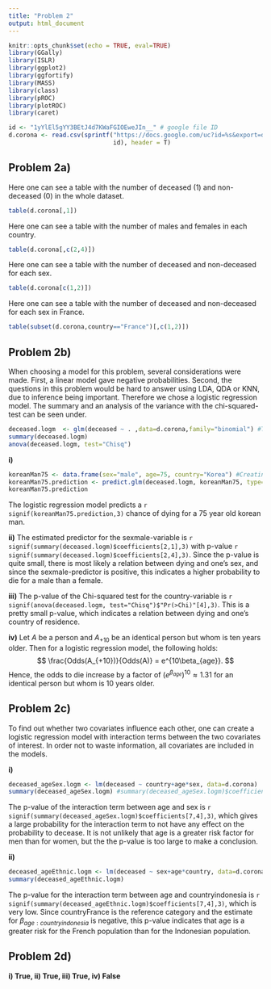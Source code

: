 ---
title: "Problem 2"
output: html_document
---

```{r setup, include=FALSE}
knitr::opts_chunk$set(echo = TRUE, eval=TRUE)
library(GGally)
library(ISLR)
library(ggplot2)
library(ggfortify)
library(MASS)
library(class)
library(pROC)
library(plotROC)
library(caret)
```



```{r importing data, echo=FALSE}
id <- "1yYlEl5gYY3BEtJ4d7KWaFGIOEweJIn__" # google file ID
d.corona <- read.csv(sprintf("https://docs.google.com/uc?id=%s&export=download",
                             id), header = T)
```

## Problem 2a)


Here one can see a table with the number of deceased (1) and non-deceased (0) in the whole dataset. 
```{r 2a.i, echo=TRUE}
table(d.corona[,1])
```
Here one can see a table with the number of males and females in each country.
```{r 2a.ii, echo=TRUE}
table(d.corona[,c(2,4)])

```

Here one can see a table with the number of deceased and non-deceased for each sex.
```{r 2a.iii, echo=TRUE}
table(d.corona[c(1,2)])
```

Here one can see a table with the number of deceased and non-deceased for each sex in France.
```{r 2a.iv, echo=TRUE}
table(subset(d.corona,country=="France")[,c(1,2)])
```



## Problem 2b)

When choosing a model for this problem, several considerations were made. First, a linear model gave negative probabilities. Second, the questions in this problem would be hard to answer using LDA, QDA or KNN, due to inference being important. Therefore we chose a logistic regression model. The summary and an analysis of the variance with the chi-squared-test can be seen under.

```{r 2b_building_model}
deceased.logm  <- glm(deceased ~ . ,data=d.corona,family="binomial") #Training a log.regr. model on dataset.
summary(deceased.logm)
anova(deceased.logm, test="Chisq")

```


**i)**

```{r 2b.i}
koreanMan75 <- data.frame(sex="male", age=75, country="Korea") #Creating a 74 yrs old Korean man.
koreanMan75.prediction <- predict.glm(deceased.logm, koreanMan75, type="response") #Predicting
koreanMan75.prediction

```
The logistic regression model predicts a `r signif(koreanMan75.prediction,3)` chance of dying for a $75$ year old korean man.



**ii)**
The estimated predictor for the sexmale-variable is `r signif(summary(deceased.logm)$coefficients[2,1],3)` with p-value `r signif(summary(deceased.logm)$coefficients[2,4],3)`. Since the p-value is quite small, there is most likely a relation between dying and one's sex, and since the sexmale-predictor is positive, this indicates a higher probability to die for a male than a female.

**iii)**
The p-value of the Chi-squared test for the country-variable is `r signif(anova(deceased.logm, test="Chisq")$"Pr(>Chi)"[4],3)`. This is a pretty small p-value, which indicates a relation between dying and one's country of residence.


**iv)**
Let $A$ be a person and $A_{+10}$ be an identical person but whom is ten years older. Then for a logistic regression model, the following holds:
$$
\frac{Odds(A_{+10})}{Odds(A)} = e^{10\beta_{age}}.
$$
Hence, the odds to die increase by a factor of ${\left(e^{\beta_{age}}\right)}^{10} \approx 1.31$ for an identical person but whom is $10$ years older.



## Problem 2c)

To find out whether two covariates influence each other, one can create a logistic regression model with interaction terms between the two covariates of interest. In order not to waste information, all covariates are included in the models.

**i)**
```{r 2c.i}
deceased_ageSex.logm <- lm(deceased ~ country+age*sex, data=d.corona)
summary(deceased_ageSex.logm) #summary(deceased_ageSex.logm)$coefficients[7,4]
```

The p-value of the interaction term between age and sex is `r signif(summary(deceased_ageSex.logm)$coefficients[7,4],3)`, which gives a large probability for the interaction term to not have any effect on the probability to decease. It is not unlikely that age is a greater risk factor for men than for women, but the the p-value is too large to make a conclusion.



**ii)**

```{r 2c.ii}
deceased_ageEthnic.logm <- lm(deceased ~ sex+age*country, data=d.corona)
summary(deceased_ageEthnic.logm)

```

The p-value for the interaction term between age and countryindonesia is `r signif(summary(deceased_ageEthnic.logm)$coefficients[7,4],3)`, which is very low. Since countryFrance is the reference category and the estimate for $\beta_{age:countryindonesia}$ is negative, this p-value indicates that age is a greater risk for the French population than for the Indonesian population.


## Problem 2d)
**i) True, ii) True, iii) True, iv) False**

